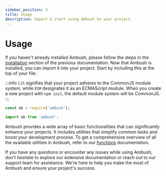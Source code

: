 ```yaml
---
sidebar_position: 3
title: Usage
description: Import & start using Ambush to your project.
---
```



# Usage

If you haven't already installed Ambush, please follow the steps in the [installation](/docs/getting-started/install) section of the previous documentation. Now that Ambush is installed, you can import it into your project. Start by including this at the top of your file:

:::info
`CJS` signifies that your project adheres to the CommonJS module system, while `ESM` designates it as an ECMAScript module. When you create a new project with `npm init`, the default module system will be CommonJS.
:::

<Tabs>
<TabItem value="cjs" label="CJS">

```js
const ab = require('ambush');
```

</TabItem>
<TabItem value="esm" label="ESM">

```js
import ab from 'ambush';
```

</TabItem>
</Tabs>

Ambush provides a wide array of basic functionalities that can significantly enhance your projects. It includes utilities that simplify common tasks and boost your development process. To get a comprehensive overview of all the available utilities in Ambush, refer to our [functions](/docs/category/functions) documentation.

If you have any questions or encounter any issues while using Ambush, don't hesitate to explore our extensive documentation or reach out to our support team for assistance. We're here to help you make the most of Ambush and ensure your project's success.

